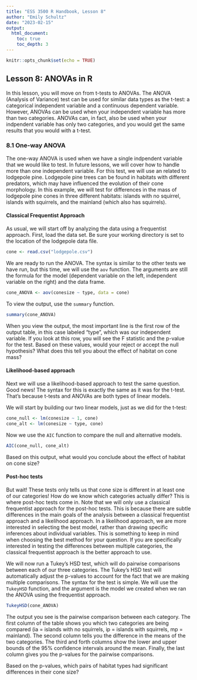 ```yaml
---
title: "ESS 3500 R Handbook, Lesson 8"
author: "Emily Schultz"
date: "2023-02-15"
output: 
  html_document:
    toc: true
    toc_depth: 3
---
```


```r
knitr::opts_chunk$set(echo = TRUE)
```

## Lesson 8: ANOVAs in R
In this lesson, you will move on from t-tests to ANOVAs. The ANOVA (Analysis of Variance) test can be used for similar data types as the t-test: a categorical independent variable and a continuous dependent variable. However, ANOVAs can be used when your independent variable has more than two categories. ANOVAs can, in fact, also be used when your indpendent variable has only two categories, and you would get the same results that you would with a t-test.

### 8.1 One-way ANOVA
The one-way ANOVA is used when we have a single indpendent variable that we would like to test. In future lessons, we will cover how to handle more than one independent variable. For this test, we will use an related to lodgepole pine. Lodgepole pine trees can be found in habitats with different predators, which may have influenced the evolution of their cone morphology. In this example, we will test for differences in the mass of lodgepole pine cones in three different habitats: islands with no squirrel, islands with squirrels, and the mainland (which also has squirrels).

#### Classical Frequentist Approach
As usual, we will start off by analyzing the data using a frequentist approach. First, load the data set. Be sure your working directory is set to the location of the lodgepole data file.

```r
cone <- read.csv("lodgepole.csv")
```

We are ready to run the ANOVA. The syntax is similar to the other tests we have run, but this time, we will use the `aov` function. The arguments are still the formula for the model (dependent variable on the left, independent variable on the right) and the data frame.

```r
cone_ANOVA <- aov(conesize ~ type, data = cone)
```

To view the output, use the `summary` function.

```r
summary(cone_ANOVA)
```

When you view the output, the most important line is the first row of the output table, in this case labeled "type", which was our independent variable. If you look at this row, you will see the F statistic and the p-value for the test. Based on these values, would your reject or accept the null hypothesis? What does this tell you about the effect of habitat on cone mass?

#### Likelihood-based approach
Next we will use a likelihood-based approach to test the same question. Good news! The syntax for this is exactly the same as it was for the t-test. That's because t-tests and ANOVAs are both types of linear models.

We will start by building our two linear models, just as we did for the t-test:

```r
cone_null <- lm(conesize ~ 1, cone)
cone_alt <- lm(conesize ~ type, cone)
```

Now we use the `AIC` function to compare the null and alternative models.

```r
AIC(cone_null, cone_alt)
```

Based on this output, what would you conclude about the effect of habitat on cone size?

#### Post-hoc tests
But wait! These tests only tells us that cone size is different in at least one of our categories! How do we know which categories actually differ? This is where post-hoc tests come in. Note that we will only use a classical frequentist approach for the post-hoc tests. This is because there are subtle differences in the main goals of the analysis between a classical frequentist approach and a likelihood approach. In a likelihood approach, we are more interested in selecting the best model, rather than drawing specific inferences about individual variables. This is something to keep in mind when choosing the best method for your question. If you are specifically interested in testing the differences between multiple categories, the classical frequentist approach is the better approach to use.

We will now run a Tukey's HSD test, which will do pairwise comparisons between each of our three categories. The Tukey's HSD test will automatically adjust the p-values to account for the fact that we are making multiple comparisons. The syntax for the test is simple. We will use the `TukeyHSD` function, and the argument is the model we created when we ran the ANOVA using the frequentist approach.

```r
TukeyHSD(cone_ANOVA)
```

The output you see is the pairwise comparison between each category. The first column of the table shows you which two categories are being compared (ia = islands with no squirrels, ip = islands with squirrels, mp = mainland). The second column tells you the difference in the means of the two categories. The third and forth columns show the lower and upper bounds of the 95% confidence intervals around the mean. Finally, the last column gives you the p-values for the pairwise comparisons.

Based on the p-values, which pairs of habitat types had significant differences in their cone size?